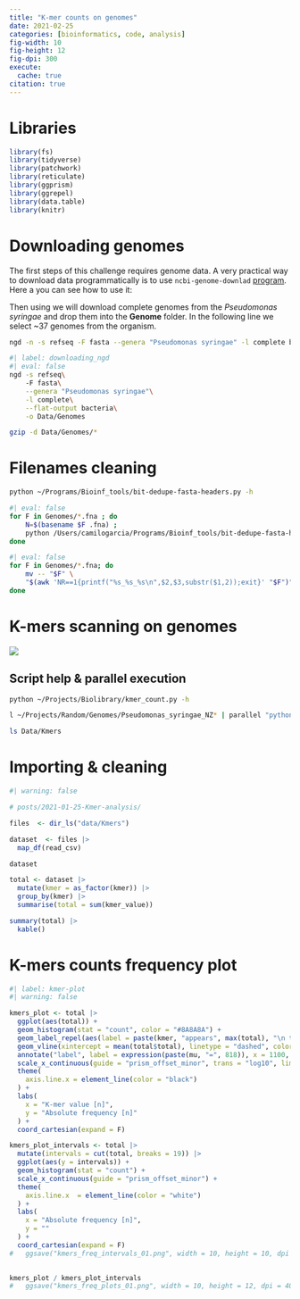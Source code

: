 ```yaml
---
title: "K-mer counts on genomes"
date: 2021-02-25
categories: [bioinformatics, code, analysis]
fig-width: 10
fig-height: 12
fig-dpi: 300
execute: 
  cache: true
citation: true
---
```



# Libraries

```r
library(fs)
library(tidyverse)
library(patchwork)
library(reticulate)
library(ggprism)
library(ggrepel)
library(data.table)
library(knitr)
```

# Downloading genomes

The first steps of this challenge requires genome data. A very practical way to download data programmatically is to use `ncbi-genome-downlad` [program](). Here a you can see how to use it:

Then using we will download complete genomes from the *Pseudomonas syringae* and drop them into the **Genome** folder. In the following line we select \~37 genomes from the organism.

```zsh
ngd -n -s refseq -F fasta --genera "Pseudomonas syringae" -l complete bacteria
```


```zsh
#| label: downloading_ngd
#| eval: false
ngd -s refseq\ 
    -F fasta\
    --genera "Pseudomonas syringae"\
    -l complete\
    --flat-output bacteria\
    -o Data/Genomes

gzip -d Data/Genomes/*
```


# Filenames cleaning

```zsh
python ~/Programs/Bioinf_tools/bit-dedupe-fasta-headers.py -h
```

```zsh
#| eval: false
for F in Genomes/*.fna ; do
    N=$(basename $F .fna) ;
    python /Users/camilogarcia/Programs/Bioinf_tools/bit-dedupe-fasta-headers.py -i $F -o $N_renamed.mfa ;
done
```

```zsh
#| eval: false
for F in Genomes/*.fna; do
    mv -- "$F" \
    "$(awk 'NR==1{printf("%s_%s_%s\n",$2,$3,substr($1,2));exit}' "$F")".fna
done
```

# K-mers scanning on genomes


[![](imgs/carbon_kmer_count.png)](https://github.com/camilogarciabotero/Biolibrary)

## Script help & parallel execution

```zsh
python ~/Projects/Biolibrary/kmer_count.py -h
```

```zsh
l ~/Projects/Random/Genomes/Pseudomonas_syringae_NZ* | parallel "python kmer_count.py -k 2 {} {/.}.csv"
```

```zsh
ls Data/Kmers
```

# Importing & cleaning

```r
#| warning: false

# posts/2021-01-25-Kmer-analysis/

files  <- dir_ls("data/Kmers")

dataset  <- files |>
  map_df(read_csv)

dataset

total <- dataset |> 
  mutate(kmer = as_factor(kmer)) |> 
  group_by(kmer) |> 
  summarise(total = sum(kmer_value))

summary(total) |> 
  kable()
```

# K-mers counts frequency plot

```r
#| label: kmer-plot
#| warning: false

kmers_plot <- total |>
  ggplot(aes(total)) +
  geom_histogram(stat = "count", color = "#8A8A8A") +
  geom_label_repel(aes(label = paste(kmer, "appears", max(total), "\n times in all genomes"), y = 120), data = . %>% filter(total == max(total)), min.segment.length = 0, segment.colour = "black") +
  geom_vline(xintercept = mean(total$total), linetype = "dashed", color = "#C60000") +
  annotate("label", label = expression(paste(mu, "=", 818)), x = 1100, y = 350, size = 4, colour = "#C60000") +
  scale_x_continuous(guide = "prism_offset_minor", trans = "log10", limits = c(1, 18000), n.breaks = 10) +
  theme(
    axis.line.x = element_line(color = "black")
  ) +
  labs(
    x = "K-mer value [n]",
    y = "Absolute frequency [n]"
  ) +
  coord_cartesian(expand = F)

kmers_plot_intervals <- total |>
  mutate(intervals = cut(total, breaks = 19)) |> 
  ggplot(aes(y = intervals)) +
  geom_histogram(stat = "count") +
  scale_x_continuous(guide = "prism_offset_minor") +
  theme(
    axis.line.x  = element_line(color = "white")
  ) +
  labs(
    x = "Absolute frequency [n]",
    y = ""
  ) +
  coord_cartesian(expand = F)
#   ggsave("kmers_freq_intervals_01.png", width = 10, height = 10, dpi = 400)
 

kmers_plot / kmers_plot_intervals
#   ggsave("kmers_freq_plots_01.png", width = 10, height = 12, dpi = 400)

```


